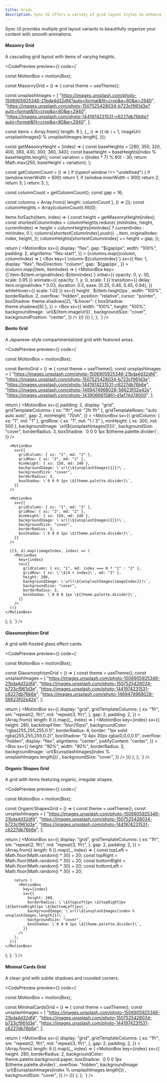 ```yaml
---
title: Grids
description: Sync UI offers a variety of grid layout styles to enhance your content presentation.
---
```


Sync UI provides multiple grid layout variants to beautifully organize your content with smooth animations.

#### Masonry Grid
A cascading grid layout with items of varying heights.

<CodePreview
  preview={<GridVariants variant="masonry" />}
  code={`

const MotionBox = motion(Box);

const MasonryGrid = () => {
  const theme = useTheme();

  const unsplashImages = [
    "https://images.unsplash.com/photo-1506905925346-21bda4d32df4?auto=format&fit=crop&q=80&w=2940",
    "https://images.unsplash.com/photo-1507525428034-b723cf961d3e?auto=format&fit=crop&q=80&w=2940",
    "https://images.unsplash.com/photo-1441974231531-c6227db76b6e?auto=format&fit=crop&q=80&w=2940",
  ];

  const items = Array.from({ length: 9 }, (_, i) => ({
    id: i + 1,
    imageUrl: unsplashImages[i % unsplashImages.length],
  }));

  const getMasonryHeight = (index) => {
    const baseHeights = [280, 350, 320, 400, 360, 430, 300, 380, 340];
    const baseHeight = baseHeights[index % baseHeights.length];
    const variation = ((index * 7) % 60) - 30;
    return Math.max(250, baseHeight + variation);
  };

  const getColumnCount = () => {
    if (typeof window !== "undefined") {
      if (window.innerWidth < 600) return 1;
      if (window.innerWidth < 900) return 2;
      return 3;
    }
    return 3;
  };

  const columnCount = getColumnCount();
  const gap = 16;

  const columns = Array.from({ length: columnCount }, () => []);
  const columnHeights = Array(columnCount).fill(0);

  items.forEach((item, index) => {
    const height = getMasonryHeight(index);
    const shortestColumnIndex = columnHeights.reduce(
      (minIndex, height, currentIndex) =>
        height < columnHeights[minIndex] ? currentIndex : minIndex,
      0
    );
    columns[shortestColumnIndex].push({
      ...item,
      originalIndex: index,
      height,
    });
    columnHeights[shortestColumnIndex] += height + gap;
  });

  return (
    <MotionBox
      sx={{
        display: "flex",
        gap: "\${gap}px\",
        width: "100%",
        padding: 2,
        alignItems: "flex-start",
      }}
    >
      {columns.map((column, columnIndex) => (
        <Box
          key={\`column-\${columnIndex}\`}
          sx={{
            flex: 1,
            display: "flex",
            flexDirection: "column",
            gap: \`\${gap}px\`,
          }}
        >
          {column.map((item, itemIndex) => (
            <MotionBox
              key={]\`item-\${item.originalIndex}-\${itemIndex}\`}
              initial={{ opacity: 0, y: 30, scale: 0.95 }}
              animate={{ opacity: 1, y: 0, scale: 1 }}
              transition={{
                delay: item.originalIndex * 0.03,
                duration: 0.5,
                ease: [0.25, 0.46, 0.45, 0.94],
              }}
              whileHover={{ scale: 1.02 }}
              sx={{
                height: \`\${item.height}px\`,
                width: "100%",
                borderRadius: 2,
                overflow: "hidden",
                position: "relative",
                cursor: "pointer",
                boxShadow: theme.shadows[2],
                "&:hover": { boxShadow: theme.shadows[6] },
              }}
            >
              <Box
                sx={{
                  width: "100%",
                  height: "100%",
                  backgroundImage: \`url(\${item.imageUrl})\`,
                  backgroundSize: "cover",
                  backgroundPosition: "center",
                }}
              />
            </MotionBox>
          ))}
        </Box>
      ))}
    </MotionBox>
  );
};
`}
/>

#### Bento Grid
A Japanese-style compartmentalized grid with featured areas.

<CodePreview
  preview={<GridVariants variant="bento" />}
  code={`

const MotionBox = motion(Box);

const BentoGrid = () => {
  const theme = useTheme();
  const unsplashImages = [
    "https://images.unsplash.com/photo-1506905925346-21bda4d32df4",
    "https://images.unsplash.com/photo-1507525428034-b723cf961d3e",
    "https://images.unsplash.com/photo-1441974231531-c6227db76b6e",
    "https://images.unsplash.com/photo-1469474968028-56623f02e42e",
    "https://images.unsplash.com/photo-1439066615861-d1af74d74000",
  ];

  return (
    <MotionBox
      sx={{
        padding: 2,
        display: "grid",
        gridTemplateColumns: { xs: "1fr", md: "2fr 1fr" },
        gridTemplateRows: "auto auto auto",
        gap: 2,
        minHeight: "70vh",
      }}
    >
      <MotionBox
        sx={{
          gridColumn: { xs: "1", md: "1" },
          gridRow: { xs: "1", md: "1 / 3" },
          minHeight: { xs: 300, md: 500 },
          backgroundImage: \`url(\${unsplashImages[0]})\`,
          backgroundSize: "cover",
          borderRadius: 3,
          boxShadow: \`0 0 0 1px \${theme.palette.divider}\`,
        }}
      />

      <MotionBox
        sx={{
          gridColumn: { xs: "1", md: "2" },
          gridRow: { xs: "2", md: "1" },
          minHeight: { xs: 150, md: 240 },
          backgroundImage: \`url(\${unsplashImages[1]})\`,
          backgroundSize: "cover",
          borderRadius: 3,
          boxShadow: \`0 0 0 1px \${theme.palette.divider}\`,
        }}
      />

      <MotionBox
        sx={{
          gridColumn: { xs: "1", md: "2" },
          gridRow: { xs: "3", md: "2" },
          minHeight: { xs: 150, md: 240 },
          backgroundImage: \`url(\${unsplashImages[2]})\`,
          backgroundSize: "cover",
          borderRadius: 3,
          boxShadow: \`0 0 0 1px \${theme.palette.divider}\`,
        }}
      />

      {[3, 4].map((imageIndex, index) => (
        <MotionBox
          key={index}
          sx={{
            gridColumn: { xs: "1", md: index === 0 ? "1" : "2" },
            gridRow: { xs: \`\${4 + index}\`, md: "3" },
            height: 200,
            backgroundImage: \`url(\${unsplashImages[imageIndex]})\`,
            backgroundSize: "cover",
            borderRadius: 3,
            boxShadow: \`0 0 0 1px \${theme.palette.divider}\`,
          }}
        />
      ))}
    </MotionBox>
  );
};
`}
/>

#### Glassmorphism Grid
A grid with frosted glass effect cards.

<CodePreview
  preview={<GridVariants variant="glassmorphism" />}
  code={`

const MotionBox = motion(Box);

const GlassmorphismGrid = () => {
  const theme = useTheme();
  const unsplashImages = [
    "https://images.unsplash.com/photo-1506905925346-21bda4d32df4",
    "https://images.unsplash.com/photo-1507525428034-b723cf961d3e",
    "https://images.unsplash.com/photo-1441974231531-c6227db76b6e",
    "https://images.unsplash.com/photo-1469474968028-56623f02e42e",
  ];

  return (
    <MotionBox
      sx={{
        display: "grid",
        gridTemplateColumns: {
          xs: "1fr",
          sm: "repeat(2, 1fr)",
          md: "repeat(3, 1fr)",
        },
        gap: 2,
        padding: 2,
      }}
    >
      {Array.from({ length: 6 }).map((_, index) => (
        <MotionBox
          key={index}
          sx={{
            height: 280,
            backdropFilter: "blur(10px)",
            backgroundColor: "rgba(255,255,255,0.1)",
            borderRadius: 4,
            border: "1px solid rgba(255,255,255,0.2)",
            boxShadow: "0 4px 30px rgba(0,0,0,0.1)",
            overflow: "hidden",
            display: "flex",
            alignItems: "center",
            justifyContent: "center",
          }}
        >
          <Box
            sx={{
              height: "90%",
              width: "90%",
              borderRadius: 3,
              backgroundImage: \`url(\${unsplashImages[index % unsplashImages.length]})\`,
              backgroundSize: "cover",
            }}
          />
        </MotionBox>
      ))}
    </MotionBox>
  );
};
`}
/>

#### Organic Shapes Grid
A grid with items featuring organic, irregular shapes.

<CodePreview
  preview={<GridVariants variant="organicShapes" />}
  code={`

const MotionBox = motion(Box);

const OrganicShapesGrid = () => {
  const theme = useTheme();
  const unsplashImages = [
    "https://images.unsplash.com/photo-1506905925346-21bda4d32df4",
    "https://images.unsplash.com/photo-1507525428034-b723cf961d3e",
    "https://images.unsplash.com/photo-1441974231531-c6227db76b6e",
  ];

  return (
    <MotionBox
      sx={{
        display: "grid",
        gridTemplateColumns: {
          xs: "1fr",
          sm: "repeat(2, 1fr)",
          md: "repeat(3, 1fr)",
        },
        gap: 2,
        padding: 2,
      }}
    >
      {Array.from({ length: 6 }).map((_, index) => {
        const topLeft = Math.floor(Math.random() * 30) + 20;
        const topRight = Math.floor(Math.random() * 30) + 20;
        const bottomRight = Math.floor(Math.random() * 30) + 20;
        const bottomLeft = Math.floor(Math.random() * 30) + 20;

        return (
          <MotionBox
            key={index}
            sx={{
              height: 280,
              borderRadius: \`\${topLeft}px \${topRight}px \${bottomRight}px \${bottomLeft}px\`,
              backgroundImage: \`url(\${unsplashImages[index % unsplashImages.length]})\`,
              backgroundSize: "cover",
              boxShadow: \`0 0 0 1px \${theme.palette.divider}\`,
            }}
          />
        );
      })}
    </MotionBox>
  );
};
`}
/>

#### Minimal Cards Grid
A clean grid with subtle shadows and rounded corners.

<CodePreview
  preview={<GridVariants variant="minimalCards" />}
  code={`

const MotionBox = motion(Box);

const MinimalCardsGrid = () => {
  const theme = useTheme();
  const unsplashImages = [
    "https://images.unsplash.com/photo-1506905925346-21bda4d32df4",
    "https://images.unsplash.com/photo-1507525428034-b723cf961d3e",
    "https://images.unsplash.com/photo-1441974231531-c6227db76b6e",
  ];

  return (
    <MotionBox
      sx={{
        display: "grid",
        gridTemplateColumns: {
          xs: "1fr",
          sm: "repeat(2, 1fr)",
          md: "repeat(3, 1fr)",
        },
        gap: 2,
        padding: 2,
      }}
    >
      {Array.from({ length: 6 }).map((_, index) => (
        <MotionBox
          key={index}
          sx={{
            height: 280,
            borderRadius: 2,
            backgroundColor: theme.palette.background.paper,
            boxShadow: \`0 0 0 1px \${theme.palette.divider}\`,
            overflow: "hidden",
            backgroundImage: \`url(\${unsplashImages[index % unsplashImages.length]})\`,
            backgroundSize: "cover",
          }}
        />
      ))}
    </MotionBox>
  );
};
`}
/>
